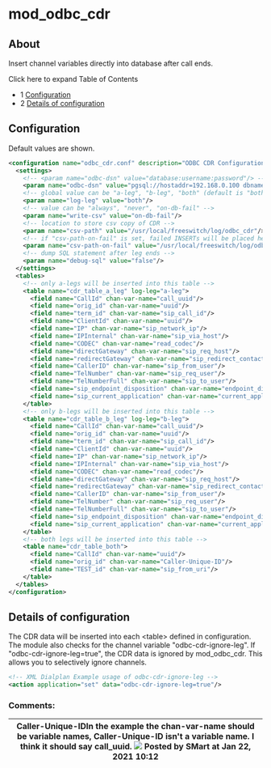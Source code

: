 
# mod_odbc_cdr 

 

## About

Insert channel variables directly into database after call ends.

Click here to expand Table of Contents

* 1 [Configuration](#configuration)
* 2 [Details of configuration](#details-of-configuration)

## Configuration

Default values are shown.

```xml
<configuration name="odbc_cdr.conf" description="ODBC CDR Configuration">
  <settings>
    <!-- <param name="odbc-dsn" value="database:username:password"/> -->
    <param name="odbc-dsn" value="pgsql://hostaddr=192.168.0.100 dbname=freeswitch user=freeswitch password='freeswitch' options='-c client_min_messages=NOTICE'"/>
	<!-- global value can be "a-leg", "b-leg", "both" (default is "both") -->
	<param name="log-leg" value="both"/>
    <!-- value can be "always", "never", "on-db-fail" -->
    <param name="write-csv" value="on-db-fail"/>
	<!-- location to store csv copy of CDR -->
    <param name="csv-path" value="/usr/local/freeswitch/log/odbc_cdr"/>
    <!-- if "csv-path-on-fail" is set, failed INSERTs will be placed here as CSV files otherwise they will be placed in "csv-path" -->
    <param name="csv-path-on-fail" value="/usr/local/freeswitch/log/odbc_cdr/failed"/>
    <!-- dump SQL statement after leg ends -->
	<param name="debug-sql" value="false"/>
  </settings>
  <tables>
	<!-- only a-legs will be inserted into this table -->
    <table name="cdr_table_a_leg" log-leg="a-leg">
      <field name="CallId" chan-var-name="call_uuid"/>
      <field name="orig_id" chan-var-name="uuid"/>
      <field name="term_id" chan-var-name="sip_call_id"/>
      <field name="ClientId" chan-var-name="uuid"/>
      <field name="IP" chan-var-name="sip_network_ip"/>
      <field name="IPInternal" chan-var-name="sip_via_host"/>
      <field name="CODEC" chan-var-name="read_codec"/>
      <field name="directGateway" chan-var-name="sip_req_host"/>
      <field name="redirectGateway" chan-var-name="sip_redirect_contact_host_0"/>
      <field name="CallerID" chan-var-name="sip_from_user"/>
      <field name="TelNumber" chan-var-name="sip_req_user"/>
      <field name="TelNumberFull" chan-var-name="sip_to_user"/>
      <field name="sip_endpoint_disposition" chan-var-name="endpoint_disposition"/>
      <field name="sip_current_application" chan-var-name="current_application"/>
    </table>
	<!-- only b-legs will be inserted into this table -->
    <table name="cdr_table_b_leg" log-leg="b-leg">
      <field name="CallId" chan-var-name="call_uuid"/>
      <field name="orig_id" chan-var-name="uuid"/>
      <field name="term_id" chan-var-name="sip_call_id"/>
      <field name="ClientId" chan-var-name="uuid"/>
      <field name="IP" chan-var-name="sip_network_ip"/>
      <field name="IPInternal" chan-var-name="sip_via_host"/>
      <field name="CODEC" chan-var-name="read_codec"/>
      <field name="directGateway" chan-var-name="sip_req_host"/>
      <field name="redirectGateway" chan-var-name="sip_redirect_contact_host_0"/>
      <field name="CallerID" chan-var-name="sip_from_user"/>
      <field name="TelNumber" chan-var-name="sip_req_user"/>
      <field name="TelNumberFull" chan-var-name="sip_to_user"/>
      <field name="sip_endpoint_disposition" chan-var-name="endpoint_disposition"/>
      <field name="sip_current_application" chan-var-name="current_application"/>
    </table>
	<!-- both legs will be inserted into this table -->
    <table name="cdr_table_both">
      <field name="CallId" chan-var-name="uuid"/>
      <field name="orig_id" chan-var-name="Caller-Unique-ID"/>
      <field name="TEST_id" chan-var-name="sip_from_uri"/>
    </table>
  </tables>
</configuration>

```

## Details of configuration

The CDR data will be inserted into each \<table> defined in configuration.
The module also checks for the channel variable "odbc-cdr-ignore-leg". If "odbc-cdr-ignore-leg=true", the CDR data is ignored by mod\_odbc\_cdr. This allows you to selectively ignore channels.

```xml
<!-- XML Dialplan Example usage of odbc-cdr-ignore-leg -->
<action application="set" data="odbc-cdr-ignore-leg=true"/>

```

### Comments:

| Caller-Unique-IDIn the example the chan-var-name should be variable names, Caller-Unique-ID isn't a variable name. I think it should say call\_uuid. ![](/images/icons/contenttypes/comment_16.png) Posted by SMart at Jan 22, 2021 10:12 |
| ---------------------------------------------------------------------------------------------------------------------------------------------------------------------------------------------------------------------------------------- |


